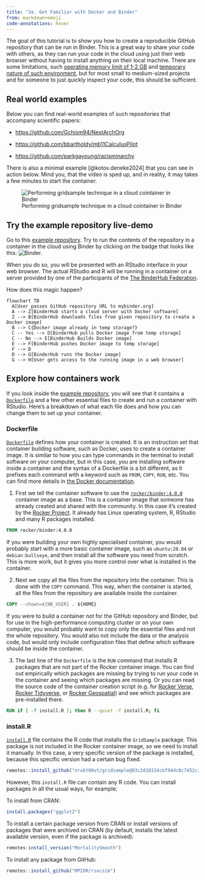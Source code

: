 ```yaml
---
title: "3a. Get Familiar with Docker and Binder"
from: markdown+emoji
code-annotations: hover
---
```




The goal of this tutorial is to show you how to create a reproducible GitHub repository that can be run in Binder. This is a great way to share your code with others, as they can run your code in the cloud using just their web browser without having to install anything on their local machine. There are some limitations, such [operating memory limit of 1-2 GB](https://mybinder.readthedocs.io/en/latest/about/user-guidelines.html#resources-available){target="_blank"} and [temporary nature of such environment](https://mybinder.readthedocs.io/en/latest/about/user-guidelines.html#how-long-will-my-binder-session-last){target="_blank"}, but for most small to medium-sized projects and for someone to just quickly inspect your code, this should be sufficient.

## Real world examples

Below you can find real-world examples of such repositories that accompany scientific papers:

- [https://github.com/Gchism94/NestArchOrg](https://github.com/Gchism94/NestArchOrg){target="_blank"}

- [https://github.com/bbartholdy/mb11CalculusPilot](https://github.com/bbartholdy/mb11CalculusPilot){target="_blank"}

- [https://github.com/parkgayoung/racisminarchy](https://github.com/parkgayoung/racisminarchy){target="_blank"}


There is also a minimal example [@kotov.deneke2024] that you can see in action below. Mind you, that the video is sped up, and in reality, it may takes a few minutes to start the container.

![Performing gridsample technique in a cloud cointainer in Binder](media/videos/fig_02_running_the_container.gif){fig-align="left"}



## Try the example repository live-demo

Go to this [example repository](https://github.com/Population-Dynamics-Lab/grid-sample-containerized){target="_blank"}. Try to run the contents of the repository in a container in the cloud using Binder by clicking on the badge that looks like this: ![Binder](https://mybinder.org/badge_logo.svg).

When you do so, you will be presented with an RStudio interface in your web browser. The actual RStudio and R will be running in a container on a server provided by one of the participants of the [The BinderHub Federation](https://mybinder.readthedocs.io/en/latest/about/federation.html){target="_blank"}.

How does this magic happen?


```mermaid
flowchart TB
  A[User passes GitHub repository URL to mybinder.org]
  A --> Z[BinderHub starts a cloud server with Docker software]
  Z --> B[BinderHub downloads files from given repository to create a Docker image]
  B --> C{Docker image already in temp storage?}
  C -- Yes --> D[BinderHub pulls Docker image from temp storage]
  C -- No --> E[BinderHub Builds Docker image]
  E --> F[BinderHub pushes Docker image to temp storage]
  F --> D
  D --> G[BinderHub runs the Docker image]
  G --> H[User gets access to the running image in a web browser]
```

## Explore how containers work

If you look inside the [example repository](https://github.com/Population-Dynamics-Lab/grid-sample-containerized){target="_blank"}, you will see that it contains a [`Dockerfile`](https://github.com/Population-Dynamics-Lab/grid-sample-containerized/blob/main/Dockerfile){target="_blank"} and a few other essential files to create and run a container with RStudio. Here's a breakdown of what each file does and how you can change them to set up your container.

### Dockerfile

[`Dockerfile`](https://github.com/Population-Dynamics-Lab/grid-sample-containerized/blob/main/Dockerfile){target="_blank"} defines how your container is created. It is an instruction set that container building software, such as Docker, uses to create a container image. It is similar to how you can type commands in the terminal to install software on your computer, but in this case, you are installing software inside a container and the syntax of a Dockerfile is a bit different, as it prefixes each command with a keyword such as `FROM`, `COPY`, `RUN`, etc. You can find more details in [the Docker documentation](https://docs.docker.com/build/building/packaging/){target="_blank"}.

1. First we tell the container software to use the [`rocker/binder:4.0.0`](https://github.com/hagachi/rocker-versioned2/blob/30f354ba627c0148581426abd588b1e770802570/dockerfiles/binder_4.0.0.Dockerfile){target="_blank"} container image as a base. This is a container image that someone has already created and shared with the community. In this case it's created by the [Rocker Project](https://www.rocker-project.org/){target="_blank"}. It already has Linux operating system, R, RStudio and many R packages installed.

```Dockerfile
FROM rocker/binder:4.0.0
```

If you were building your own highly specialised container, you would probably start with a more basic container image, such as `ubuntu:20.04` or `debian:bullseye`, and then install all the software you need from scratch. This is more work, but it gives you more control over what is installed in the container.

2. Next we copy all the files from the repository into the container. This is done with the `COPY` command. This way, when the container is started, all the files from the repository are available inside the container.

```Dockerfile
COPY --chown=${NB_USER} . ${HOME}
```

If you were to build a container not for the GitHub repository and Binder, but for use in the high-performance computing cluster or on your own computer, you would probably want to copy only the essential files and not the whole repository. You would also not include the data or the analysis code, but would only include configuration files that define which software should be inside the container.

3. The last line of the `Dockerfile` is the `RUN` command that installs R packages that are not part of the Rocker container image. You can find out empirically which packages are missing by trying to run your code in the container and seeing which packages are missing. Or you can read the source code of the container creation script (e.g. for [Rocker Verse](https://github.com/hagachi/rocker-versioned2/blob/30f354ba627c0148581426abd588b1e770802570/scripts/install_verse.sh){target="_blank"}, [Rocker Tidyverse](https://github.com/hagachi/rocker-versioned2/blob/30f354ba627c0148581426abd588b1e770802570/scripts/install_tidyverse.sh){target="_blank"}, or [Rocker Geospatial](https://github.com/hagachi/rocker-versioned2/blob/30f354ba627c0148581426abd588b1e770802570/scripts/install_geospatial.sh){targer="_blank"}) and see which packages are pre-installed there.

```Dockerfile
RUN if [ -f install.R ]; then R --quiet -f install.R; fi
```

### install.R

[`install.R`](https://github.com/Population-Dynamics-Lab/grid-sample-containerized/blob/main/install.R){target="_blank"} file contains the R code that installs the `GridSample` package. This package is not included in the Rocker container image, so we need to install it manually. In this case, a very specific version of the package is installed, because this specific version had a certain bug fixed.

```r
remotes::install_github("nrukt00vt/gridsample@03c2d10134cbf94dc8c7452c3a5967c8624e260a", force = TRUE, dependencies = TRUE)
```

However, this `install.R` file can contain any R code. You can install packages in all the usual ways, for example:

To install from CRAN:

```r
install.packages("ggplot2")
```

To install a certain package version from CRAN or install versions of packages that were archived on CRAN (by default, installs the latest available version, even if the package is archived):

```r
remotes:install_version("MortalitySmooth")
```

To install any package from GitHub:

```r
remotes::install_github("MPIDR/rsocsim")
```

